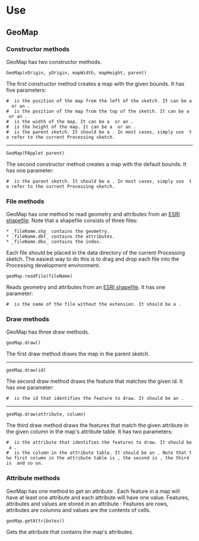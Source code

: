 =Use=

==GeoMap==

===Constructor methods===

GeoMap has two constructor methods.

<code language="processing">GeoMap(xOrigin, yOrigin, mapWidth, mapHeight, parent)</code>

The first constructor method creates a map with the given bounds. It has five parameters:

 # {{{xOrigin}}} is the position of the map from the left of the sketch. It can be a {{{float}}} or an {{{int}}}.
 # {{{yOrigin}}} is the position of the map from the top of the sketch. It can be a {{{float}}} or an {{{int}}}.
 # {{{mapWidth}}} is the width of the map. It can be a {{{float}}} or an {{{int}}}.
 # {{{mapHeight}}} is the height of the map. It can be a {{{float}}} or an {{{int}}}.
 # {{{parent}}} is the parent sketch. It should be a {{{PApplet}}}. In most cases, simply use {{{this}}} to refer to the current Processing sketch.

----
<code language="processing">GeoMap(PApplet parent)</code>

The second constructor method creates a map with the default bounds. It has one parameter:

 # {{{parent}}} is the parent sketch. It should be a {{{PApplet}}}. In most cases, simply use {{{this}}} to refer to the current Processing sketch.

===File methods===

GeoMap has one method to read geometry and attributes from an [http://en.wikipedia.org/wiki/Shapefile ESRI shapefile]. Note that a shapefile consists of three files:

 * _fileName.shp_ contains the geometry.
 * _fileName.dbf_ contains the attributes.
 * _fileName.dbx_ contains the index.

Each file should be placed in the data directory of the current Processing sketch. The easiest way to do this is to drag and drop each file into the Processing development environment.

<code language="processing">geoMap.readFile(fileName)</code>

Reads geometry and attributes from an [http://en.wikipedia.org/wiki/Shapefile ESRI shapefile]. It has one parameter:

 # {{{fileName}}} is the name of the file without the extension. It should be a {{{String}}}.

===Draw methods===

GeoMap has three draw methods.

<code language="processing">geoMap.draw()</code>

The first draw method draws the map in the parent sketch.

----
<code language="processing">geoMap.draw(id)</code>

The second draw method draws the feature that matches the given id. It has one parameter:

 # {{{id}}} is the id that identifies the feature to draw. It should be an {{{int}}}.

----
<code language="processing">geoMap.draw(attribute, column)</code>

The third draw method draws the features that match the given attribute in the given column in the map's attribute table. It has two parameters:

 # {{{attribute}}} is the attribute that identifies the features to draw. It should be a {{{String}}}.
 # {{{column}}} is the column in the attribute table. It should be an {{{int}}}. Note that the first column in the attribute table is {{{0}}}, the second is {{{1}}}, the third is {{{2}}} and so on.

===Attribute methods===

GeoMap has one method to get an attribute {{{Table}}}. Each feature in a map will have at least one attribute and each attribute will have one value. Features, attributes and values are stored in an attribute {{{Table}}}: Features are rows, attributes are columns and values are the contents of cells.

<code language="processing">geoMap.getAttributes()</code>

Gets the attribute {{{Table}}} that contains the map's attributes.